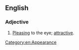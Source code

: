 ==English==

===Adjective===
{{en-adj|head=[[nice]]-[[looking]]}}
# [[pleasing|Pleasing]] to the eye; [[attractive]].

[[Category:en:Appearance]]